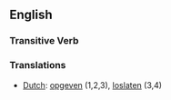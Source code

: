 == English ==
===Transitive Verb===
{{copyvio}}

===Translations===
* [[Dutch]]: [[opgeven]] (1,2,3), [[loslaten]] (3,4)
